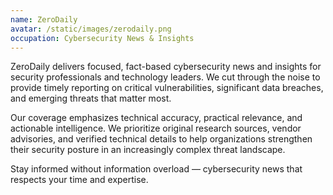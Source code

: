```yaml
---
name: ZeroDaily
avatar: /static/images/zerodaily.png
occupation: Cybersecurity News & Insights
---
```


ZeroDaily delivers focused, fact-based cybersecurity news and insights for security professionals and technology leaders. We cut through the noise to provide timely reporting on critical vulnerabilities, significant data breaches, and emerging threats that matter most.

Our coverage emphasizes technical accuracy, practical relevance, and actionable intelligence. We prioritize original research sources, vendor advisories, and verified technical details to help organizations strengthen their security posture in an increasingly complex threat landscape.

Stay informed without information overload — cybersecurity news that respects your time and expertise.
